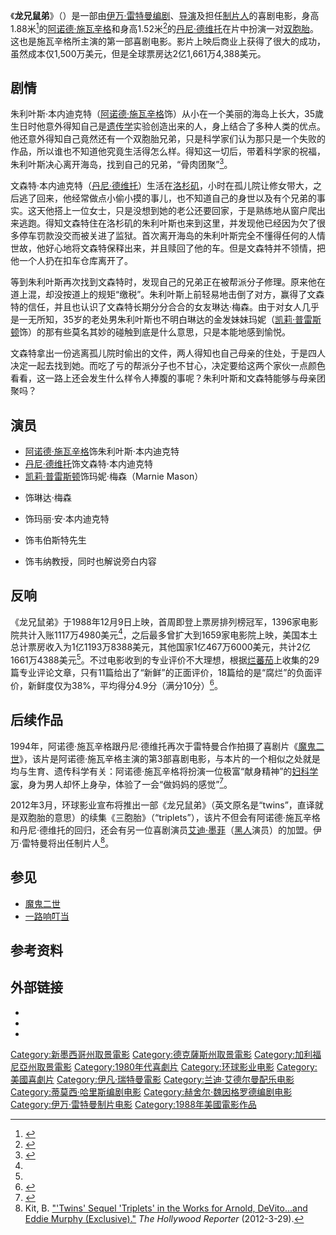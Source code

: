 {{noteTA
|G1=Show
|G2=Movie
}}
{{Infobox film
| name = 龙兄鼠弟
| original_name  = {{lang|en|''Twins''}}
| image = twins1988filmposter.jpg
| caption = 电影海报
| director = [[伊万·雷特曼|伊万·雷特曼]]
| producer = 伊万·雷特曼
| writer = William Davies<br />William Osborne <br />Timothy Harris <br />Herschel Weinggrod
| starring = [[阿诺德·施瓦辛格|阿诺德·施瓦辛格]]<br />[[丹尼·德维托|丹尼·德维托]]<br />[[凯莉·普雷斯顿|凯莉·普雷斯顿]]<br />{{link-en|科洛·韦伯|Chloe Webb}}<br />{{link-en|邦妮·芭利特|Bonnie Bartlett}}<br />{{link-en|托尼·杰|Tony Jay}}<br />{{link-en|马绍尔·贝尔|Marshall Bell}}
| music = {{link-en|佐治·狄奈许|Georges Delerue}}<br />{{link-en|兰迪·艾德尔曼|Randy Edelman}}<br />{{link-en|弗兰克·费茨帕特里克|Frank Fitzpatrick}}（音乐剪辑监制）
| cinematography = [[安德瑞·巴寇亞克|安德瑞·巴寇亞克]]
| editing = {{link-en|唐·坎伯恩|Donn Cambern}}<br />{{link-en|谢尔登·凯恩|Sheldon Kahn}}
| distributor = [[环球影业|环球影业]]
| released = {{Film date|1988|12|9}}
| runtime = 105分钟
| country = 美国
| language = 英语
| budget = 1500万美元<ref name=boxofficemojo>{{Cite web |url=http://www.boxofficemojo.com/movies/?page=main&id=twins.htm |title=Twins (1988) - Box Office Mojo |access-date=2013-05-12 |archive-url=https://web.archive.org/web/20130510065139/http://boxofficemojo.com/movies/?page=main&id=twins.htm |archive-date=2013-05-10 |dead-url=yes }}</ref>
| gross = 2亿1661万4388美元<ref name=boxofficemojo />
}}

《'''龙兄鼠弟'''》（{{lang-en|''Twins''}}）是一部由[[伊万·雷特曼|伊万·雷特曼]][[编剧|编剧]]、[[导演|导演]]及担任[[制片人|制片人]]的喜剧电影，身高1.88米<ref>{{Cite web |url=http://ent.people.com.cn/GB/80644/5620762.html |title=资料：阿诺·施瓦辛格个人小档案--人民网娱乐频道--人民网 |access-date=2013-05-12 |archive-date=2016-03-04 |archive-url=https://web.archive.org/web/20160304060517/http://ent.people.com.cn/GB/80644/5620762.html |dead-url=no }}</ref>的[[阿诺德·施瓦辛格|阿诺德·施瓦辛格]]和身高1.52米<ref>{{Cite web |url=http://www.chinanews.com/yl/2011/08-20/3271357.shtml |title=丹尼·德维托成为第2445位“好莱坞之星”——中新网 |access-date=2013-05-12 |archive-date=2019-11-28 |archive-url=https://web.archive.org/web/20191128055449/http://www.chinanews.com/yl/2011/08-20/3271357.shtml |dead-url=no }}</ref>的[[丹尼·德维托|丹尼·德维托]]在片中扮演一对[[双胞胎|双胞胎]]。这也是施瓦辛格所主演的第一部喜剧电影。影片上映后商业上获得了很大的成功，虽然成本仅1,500万美元，但是全球票房达2亿1,661万4,388美元。

== 剧情 ==
朱利叶斯·本内迪克特（[[阿诺德·施瓦辛格|阿诺德·施瓦辛格]]饰）从小在一个美丽的海岛上长大，35歲生日时他意外得知自己是[[遗传学|遗传学]]实验创造出来的人，身上结合了多种人类的优点。他还意外得知自己竟然还有一个双胞胎兄弟，只是科学家们认为那只是一个失败的作品，所以谁也不知道他究竟生活得怎么样。得知这一切后，带着科学家的祝福，朱利叶斯决心离开海岛，找到自己的兄弟，“骨肉团聚”<ref>{{Cite web |url=http://www.script-o-rama.com/movie_scripts/t/twins-script-transcript-schwarzenegger.html |title=Twins Script - Dialogue Transcript |access-date=2013-05-12 |archive-date=2019-09-08 |archive-url=https://web.archive.org/web/20190908031244/http://www.script-o-rama.com/movie_scripts/t/twins-script-transcript-schwarzenegger.html |dead-url=no }}</ref>。

文森特·本内迪克特（[[丹尼·德维托|丹尼·德维托]]）生活在[[洛杉矶|洛杉矶]]，小时在孤儿院让修女带大，之后逃了回来，他经常做点小偷小摸的事儿，也不知道自己的身世以及有个兄弟的事实。这天他搭上一位女士，只是没想到她的老公还要回家，于是熟练地从窗户爬出来逃跑。得知文森特住在洛杉矶的朱利叶斯也来到这里，并发现他已经因为欠了很多停车罚款没交而被关进了监狱。首次离开海岛的朱利叶斯完全不懂得任何的人情世故，他好心地将文森特保释出来，并且赎回了他的车。但是文森特并不领情，把他一个人扔在扣车仓库离开了。

等到朱利叶斯再次找到文森特时，发现自己的兄弟正在被帮派分子修理。原来他在道上混，却没按道上的规矩“缴税”。朱利叶斯上前轻易地击倒了对方，赢得了文森特的信任，并且也认识了文森特长期分分合合的女友琳达·梅森。由于对女人几乎是一无所知，35岁的老处男朱利叶斯也不明白琳达的金发妹妹玛妮（[[凯莉·普雷斯顿|凯莉·普雷斯顿]]饰）的那有些莫名其妙的碰触到底是什么意思，只是本能地感到愉悦。

文森特拿出一份逃离孤儿院时偷出的文件，两人得知也自己母亲的住处，于是四人决定一起去找到她。而吃了亏的帮派分子也不甘心，决定要给这两个家伙一点颜色看看，这一路上还会发生什么样令人捧腹的事呢？朱利叶斯和文森特能够与母亲团聚吗？

== 演员 ==
* [[阿诺德·施瓦辛格|阿诺德·施瓦辛格]]饰朱利叶斯·本内迪克特
* [[丹尼·德维托|丹尼·德维托]]饰文森特·本内迪克特
* [[凯莉·普雷斯顿|凯莉·普雷斯顿]]饰玛妮·梅森（Marnie Mason）
* {{link-en|科洛·韦伯|Chloe Webb}}饰琳达·梅森
* {{link-en|邦妮·芭利特|Bonnie Bartlett}}饰玛丽·安·本内迪克特
* {{link-en|马绍尔·贝尔|Marshall Bell}}饰韦伯斯特先生
* {{link-en|托尼·杰|Tony Jay}}饰韦纳教授，同时也解说旁白内容

==反响==
《龙兄鼠弟》于1988年12月9日上映，首周即登上票房排列榜冠军，1396家电影院共计入账1117万4980美元<ref name=boxofficemojo />，之后最多曾扩大到1659家电影院上映，美国本土总计票房收入为1亿1193万8388美元，其他国家1亿467万6000美元，共计2亿1661万4388美元<ref name=boxofficemojo />。不过电影收到的专业评价不大理想，根据[[烂蕃茄|烂蕃茄]]上收集的29篇专业评论文章，只有11篇给出了“新鲜”的正面评价，18篇给的是“腐烂”的负面评价，新鲜度仅为38%，平均得分4.9分（满分10分）<ref>{{cite web |url=https://www.rottentomatoes.com/m/1022191-twins/ |publisher=Rotten Tomatoes |title=Twins |accessdate=2013-05-12 |archive-date=2016-12-12 |archive-url=https://web.archive.org/web/20161212071855/https://www.rottentomatoes.com/m/1022191-twins/ |dead-url=no }}</ref>。

== 后续作品 ==
1994年，阿诺德·施瓦辛格跟丹尼·德维托再次于雷特曼合作拍摄了喜剧片《[[魔鬼二世|魔鬼二世]]》，该片是阿诺德·施瓦辛格主演的第3部喜剧电影，与本片的一个相似之处就是均与生育、遗传科学有关：阿诺德·施瓦辛格将扮演一位极富“献身精神”的[[妇科学|妇科学家]]，身为男人却怀上身孕，体验了一会“做妈妈的感觉”<ref>{{cite news|title=MOVIES : High Atop Mount Goofiness : When it comes to taking an unlikely premise--say, a pregnant Schwarzenegger--and turning it into a blockbuster comedy, nobody's earned his stripes like Ivan Reitman.|publisher=The Los Angeles Times|date=1994-11-20|url=http://articles.latimes.com/1994-11-20/entertainment/ca-65006_1_ivan-reitman|accessdate=2010-12-02|first=Michael|last=Walker|archive-date=2012-11-04|archive-url=https://web.archive.org/web/20121104025853/http://articles.latimes.com/1994-11-20/entertainment/ca-65006_1_ivan-reitman|dead-url=no}}</ref>。

2012年3月，环球影业宣布将推出一部《龙兄鼠弟》（英文原名是“twins”，直译就是双胞胎的意思）的续集《三胞胎》（“triplets”），该片不但会有阿诺德·施瓦辛格和丹尼·德维托的回归，还会有另一位喜剧演员[[艾迪·墨菲|艾迪·墨菲]]（[[非裔美国人|黑人]]演员）的加盟。伊万·雷特曼将出任制片人<ref>Kit, B. [http://www.hollywoodreporter.com/heat-vision/twins-triplets-arnold-schwarzenegger-danny-devito-eddie-murphy-306026 "'Twins' Sequel 'Triplets' in the Works for Arnold, DeVito...and Eddie Murphy (Exclusive)."] {{Wayback|url=http://www.hollywoodreporter.com/heat-vision/twins-triplets-arnold-schwarzenegger-danny-devito-eddie-murphy-306026 |date=20190406103417 }} ''The Hollywood Reporter'' (2012-3-29).</ref>。

== 参见 ==
* [[魔鬼二世|魔鬼二世]]
* [[一路响叮当|一路响叮当]]

== 参考资料 ==
{{Reflist}}

== 外部链接 ==
* {{IMDb title|0096320|龙兄鼠弟}}
* {{Allmovie title|51349|龙兄鼠弟}}
* {{rotten-tomatoes|1022191-twins|龙兄鼠弟}}

{{Ivan Reitman}}
{{DEFAULTSORT:Twins}}
[[Category:新墨西哥州取景電影|Category:新墨西哥州取景電影]]
[[Category:德克薩斯州取景電影|Category:德克薩斯州取景電影]]
[[Category:加利福尼亞州取景電影|Category:加利福尼亞州取景電影]]
[[Category:1980年代喜劇片|Category:1980年代喜劇片]]
[[Category:环球影业电影|Category:环球影业电影]]
[[Category:美國喜劇片|Category:美國喜劇片]]
[[Category:伊凡·瑞特曼電影|Category:伊凡·瑞特曼電影]]
[[Category:兰迪·艾德尔曼配乐电影|Category:兰迪·艾德尔曼配乐电影]]
[[Category:蒂莫西·哈里斯编剧电影|Category:蒂莫西·哈里斯编剧电影]]
[[Category:赫舍尔·魏因格罗德编剧电影|Category:赫舍尔·魏因格罗德编剧电影]]
[[Category:伊万·雷特曼制片电影|Category:伊万·雷特曼制片电影]]
[[Category:1988年美國電影作品|Category:1988年美國電影作品]]